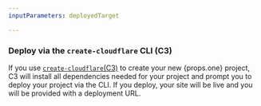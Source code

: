 ```yaml
---
inputParameters: deployedTarget

---
```



### Deploy via the `create-cloudflare` CLI (C3)

If you use [`create-cloudflare`(C3)](https://www.npmjs.com/package/create-cloudflare) to create your new {props.one} project, C3 will install all dependencies needed for your project and prompt you to deploy your project via the CLI. If you deploy, your site will be live and you will be provided with a deployment URL.
